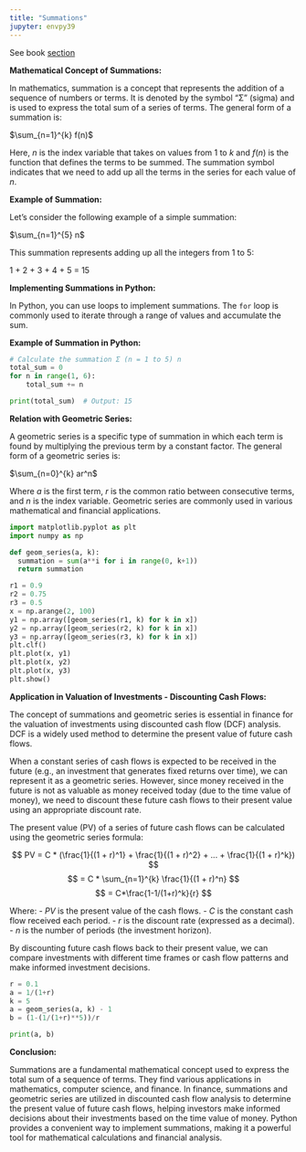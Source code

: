 ```yaml
---
title: "Summations"
jupyter: envpy39
---
```


See book [section](https://learning.oreilly.com/library/view/essential-math-for/9781098102920/ch01.html#idm45252826042848){target="_blank"}

**Mathematical Concept of Summations:**

In mathematics, summation is a concept that represents the addition of a sequence of numbers or terms. It is denoted by the symbol "Σ" (sigma) and is used to express the total sum of a series of terms. The general form of a summation is:

$\sum_{n=1}^{k} f(n)$

Here, $n$ is the index variable that takes on values from 1 to $k$ and $f(n)$ is the function that defines the terms to be summed. The summation symbol indicates that we need to add up all the terms in the series for each value of $n$.

**Example of Summation:**

Let's consider the following example of a simple summation:

$\sum_{n=1}^{5} n$

This summation represents adding up all the integers from 1 to 5:

1 + 2 + 3 + 4 + 5 = 15

**Implementing Summations in Python:**

In Python, you can use loops to implement summations. The `for` loop is commonly used to iterate through a range of values and accumulate the sum.

**Example of Summation in Python:**

```python
# Calculate the summation Σ (n = 1 to 5) n
total_sum = 0
for n in range(1, 6):
    total_sum += n

print(total_sum)  # Output: 15
```

**Relation with Geometric Series:**

A geometric series is a specific type of summation in which each term is found by multiplying the previous term by a constant factor. The general form of a geometric series is:

$\sum_{n=0}^{k} ar^n$

Where $a$ is the first term, $r$ is the common ratio between consecutive terms, and $n$ is the index variable. Geometric series are commonly used in various mathematical and financial applications.

```python
import matplotlib.pyplot as plt
import numpy as np

def geom_series(a, k):
  summation = sum(a**i for i in range(0, k+1))
  return summation

r1 = 0.9
r2 = 0.75
r3 = 0.5
x = np.arange(2, 100)
y1 = np.array([geom_series(r1, k) for k in x])
y2 = np.array([geom_series(r2, k) for k in x])
y3 = np.array([geom_series(r3, k) for k in x])
plt.clf()
plt.plot(x, y1)
plt.plot(x, y2)
plt.plot(x, y3)
plt.show()

```

**Application in Valuation of Investments - Discounting Cash Flows:**

The concept of summations and geometric series is essential in finance for the valuation of investments using discounted cash flow (DCF) analysis. DCF is a widely used method to determine the present value of future cash flows.

When a constant series of cash flows is expected to be received in the future (e.g., an investment that generates fixed returns over time), we can represent it as a geometric series. However, since money received in the future is not as valuable as money received today (due to the time value of money), we need to discount these future cash flows to their present value using an appropriate discount rate.

The present value (PV) of a series of future cash flows can be calculated using the geometric series formula:

$$
PV = C * (\frac{1}{(1 + r)^1} + \frac{1}{(1 + r)^2} + ... + \frac{1}{(1 + r)^k})
$$
$$
= C * \sum_{n=1}^{k} \frac{1}{(1 + r)^n}
$$
$$
= C*\frac{1-1/(1+r)^k}{r}
$$

Where: - $PV$ is the present value of the cash flows. - $C$ is the constant cash flow received each period. - $r$ is the discount rate (expressed as a decimal). - $n$ is the number of periods (the investment horizon).

By discounting future cash flows back to their present value, we can compare investments with different time frames or cash flow patterns and make informed investment decisions.

```python
r = 0.1
a = 1/(1+r)
k = 5
a = geom_series(a, k) - 1
b = (1-(1/(1+r)**5))/r

print(a, b)
```

**Conclusion:**

Summations are a fundamental mathematical concept used to express the total sum of a sequence of terms. They find various applications in mathematics, computer science, and finance. In finance, summations and geometric series are utilized in discounted cash flow analysis to determine the present value of future cash flows, helping investors make informed decisions about their investments based on the time value of money. Python provides a convenient way to implement summations, making it a powerful tool for mathematical calculations and financial analysis.


